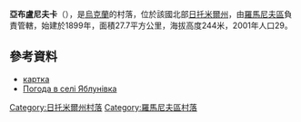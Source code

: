 {{coord|50|16|32|N|27|55|34|E|scale:30000|display=title}}

'''亞布盧尼夫卡'''（{{lang-uk|Яблунівка}}），是[[烏克蘭|烏克蘭]]的村落，位於該國北部[[日托米爾州|日托米爾州]]，由[[羅馬尼夫區|羅馬尼夫區]]負責管轄，始建於1899年，面積27.7平方公里，海拔高度244米，2001年人口29。

==參考資料==
* [http://gska2.rada.gov.ua/pls/z7502/A005?rf7571=43051 картка]{{dead link|date=2017年11月 |bot=InternetArchiveBot |fix-attempted=yes }}
* [http://weather.in.ua/ua/zhitomirskaja/29426 Погода в селі Яблунівка] {{Wayback|url=http://weather.in.ua/ua/zhitomirskaja/29426 |date=20111219163754 }}

{{DEFAULTSORT:Яблунівка}}
[[Category:日托米爾州村落|Category:日托米爾州村落]]
[[Category:羅馬尼夫區村落|Category:羅馬尼夫區村落]]


{{Zhytomyr-geo-stub}}